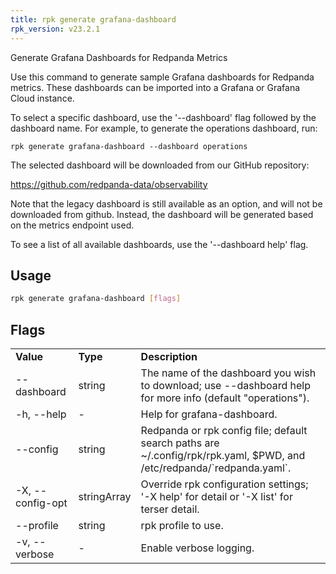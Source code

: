 ```yaml
---
title: rpk generate grafana-dashboard
rpk_version: v23.2.1
---
```


Generate Grafana Dashboards for Redpanda Metrics

Use this command to generate sample Grafana dashboards for Redpanda metrics.
These dashboards can be imported into a Grafana or Grafana Cloud instance.

To select a specific dashboard, use the '--dashboard' flag followed by the
dashboard name. For example, to generate the operations dashboard, run:

    rpk generate grafana-dashboard --dashboard operations

The selected dashboard will be downloaded from our GitHub repository:

https://github.com/redpanda-data/observability

Note that the legacy dashboard is still available as an option, and will not be
downloaded from github. Instead, the dashboard will be generated based on the
metrics endpoint used.

To see a list of all available dashboards, use the '--dashboard help' flag.

## Usage

```bash
rpk generate grafana-dashboard [flags]
```

## Flags

<table>
  <tbody>
    <tr>
      <td>
        <strong>Value</strong>
      </td>
      <td>
        <strong>Type</strong>
      </td>
      <td>
        <strong>Description</strong>
      </td>
    </tr>
    <tr>
      <td>--dashboard</td>
      <td>string</td>
      <td>
        The name of the dashboard you wish to download; use --dashboard help for
        more info (default "operations").
      </td>
    </tr>
    <tr>
      <td>-h, --help</td>
      <td>-</td>
      <td>Help for grafana-dashboard.</td>
    </tr>
    <tr>
      <td>--config</td>
      <td>string</td>
      <td>
        Redpanda or rpk config file; default search paths are
        ~/.config/rpk/rpk.yaml, $PWD, and /etc/redpanda/`redpanda.yaml`.
      </td>
    </tr>
    <tr>
      <td>-X, --config-opt</td>
      <td>stringArray</td>
      <td>
        Override rpk configuration settings; '-X help' for detail or '-X list'
        for terser detail.
      </td>
    </tr>
    <tr>
      <td>--profile</td>
      <td>string</td>
      <td>rpk profile to use.</td>
    </tr>
    <tr>
      <td>-v, --verbose</td>
      <td>-</td>
      <td>Enable verbose logging.</td>
    </tr>
  </tbody>
</table>
